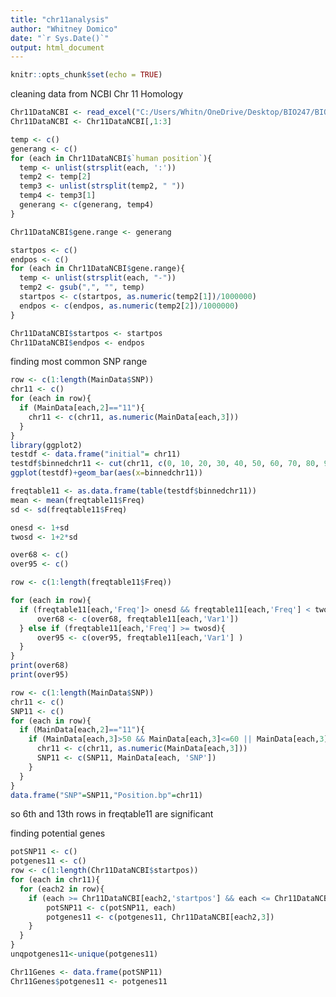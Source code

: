 ---
title: "chr11analysis"
author: "Whitney Domico"
date: "`r Sys.Date()`"
output: html_document
---

```{r setup, include=FALSE}
knitr::opts_chunk$set(echo = TRUE)
```


cleaning data from NCBI Chr 11 Homology 
```{r} 
Chr11DataNCBI <- read_excel("C:/Users/Whitn/OneDrive/Desktop/BIO247/BIO247Project/BIO247ProjectSubmissions/DomicoProject/Chr11DataNCBI.xlsx")
Chr11DataNCBI <- Chr11DataNCBI[,1:3]

temp <- c()
generang <- c()
for (each in Chr11DataNCBI$`human position`){ 
  temp <- unlist(strsplit(each, ':'))
  temp2 <- temp[2]
  temp3 <- unlist(strsplit(temp2, " "))
  temp4 <- temp3[1]
  generang <- c(generang, temp4)
}

Chr11DataNCBI$gene.range <- generang

startpos <- c()
endpos <- c()
for (each in Chr11DataNCBI$gene.range){
  temp <- unlist(strsplit(each, "-"))
  temp2 <- gsub(",", "", temp) 
  startpos <- c(startpos, as.numeric(temp2[1])/1000000)
  endpos <- c(endpos, as.numeric(temp2[2])/1000000)
}

Chr11DataNCBI$startpos <- startpos
Chr11DataNCBI$endpos <- endpos
```


finding most common SNP range

```{r}
row <- c(1:length(MainData$SNP))
chr11 <- c()
for (each in row){
  if (MainData[each,2]=="11"){
    chr11 <- c(chr11, as.numeric(MainData[each,3]))
  }
}
library(ggplot2)
testdf <- data.frame("initial"= chr11)
testdf$binnedchr11 <- cut(chr11, c(0, 10, 20, 30, 40, 50, 60, 70, 80, 90, 100, 110, 120, 130, 140))
ggplot(testdf)+geom_bar(aes(x=binnedchr11))

freqtable11 <- as.data.frame(table(testdf$binnedchr11))
mean <- mean(freqtable11$Freq)
sd <- sd(freqtable11$Freq)

onesd <- 1+sd
twosd <- 1+2*sd

over68 <- c()
over95 <- c()

row <- c(1:length(freqtable11$Freq))

for (each in row){
  if (freqtable11[each,'Freq']> onesd && freqtable11[each,'Freq'] < twosd){
      over68 <- c(over68, freqtable11[each,'Var1'])
  } else if (freqtable11[each,'Freq'] >= twosd){
      over95 <- c(over95, freqtable11[each,'Var1'] )
  }
}
print(over68)
print(over95)

row <- c(1:length(MainData$SNP))
chr11 <- c()
SNP11 <- c()
for (each in row){
  if (MainData[each,2]=="11"){
    if (MainData[each,3]>50 && MainData[each,3]<=60 || MainData[each,3]>120 && MainData[each,3]<=130){
      chr11 <- c(chr11, as.numeric(MainData[each,3]))
      SNP11 <- c(SNP11, MainData[each, 'SNP'])
    }
  }
}
data.frame("SNP"=SNP11,"Position.bp"=chr11)


```

so 6th and 13th rows in freqtable11 are significant

finding potential genes

```{r}
potSNP11 <- c()
potgenes11 <- c()
row <- c(1:length(Chr11DataNCBI$startpos))
for (each in chr11){
  for (each2 in row){
    if (each >= Chr11DataNCBI[each2,'startpos'] && each <= Chr11DataNCBI[each2,'endpos']){
        potSNP11 <- c(potSNP11, each)
        potgenes11 <- c(potgenes11, Chr11DataNCBI[each2,3])
    }
  }
}
unqpotgenes11<-unique(potgenes11)

Chr11Genes <- data.frame(potSNP11)
Chr11Genes$potgenes11 <- potgenes11
```